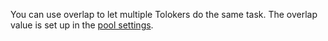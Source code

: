 <Cut title="Is there a cross-check feature for tasks?">

You can use overlap to let multiple Tolokers do the same task. The overlap value is set up in the [pool settings](https://toloka.ai/en/docs/guide/concepts/pool-edit).

</Cut>